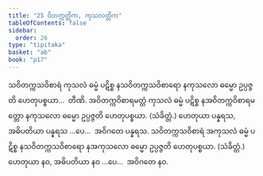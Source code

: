 ```yaml
---
title: "25 ဝိတက္ကတ္တိက, ကုသလတ္တိက"
tableOfContents: false
sidebar:
  order: 26
type: "tipitaka"
basket: "ab"
book: "p17"
---
```



<DynamicBreadcrumb />

<Division number="42" book="p17" e="ch" v="40" p="301">

<Paragraph number="116" book="p17">
သဝိတက္ကသဝိစာရံ ကုသလံ ဓမ္မံ ပဋိစ္စ နသဝိတက္ကသဝိစာရော နကုသလော ဓမ္မော ဥပ္ပဇ္ဇတိ ဟေတုပစ္စယာ…  တီဏိ.
</Paragraph>

<Paragraph number="117" book="p17">
အဝိတက္ကဝိစာရမတ္တံ ကုသလံ ဓမ္မံ ပဋိစ္စ နအဝိတက္ကဝိစာရမတ္တော နကုသလော ဓမ္မော ဥပ္ပဇ္ဇတိ ဟေတုပစ္စယာ. (သံခိတ္တံ.) ဟေတုယာ ပန္နရသ, အဓိပတိယာ ပန္နရသ …ပေ…  အဝိဂတေ ပန္နရသ.
</Paragraph>

<Paragraph number="118" book="p17">
သဝိတက္ကသဝိစာရံ အကုသလံ ဓမ္မံ ပဋိစ္စ နသဝိတက္ကသဝိစာရော နအကုသလော ဓမ္မော ဥပ္ပဇ္ဇတိ ဟေတုပစ္စယာ. (သံခိတ္တံ.) ဟေတုယာ နဝ, အဓိပတိယာ နဝ …ပေ…  အဝိဂတေ နဝ.
</Paragraph>
</Division>